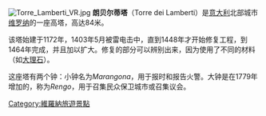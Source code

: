 [[Image:Torre_Lamberti_VR.jpg|thumb]]
'''朗贝尔蒂塔'''（Torre dei Lamberti）是[[意大利|意大利]]北部城市[[维罗纳|维罗纳]]的一座高塔，高达84米。 

该塔始建于1172年，1403年5月被雷电击中，直到1448年才开始修复工程，到1464年完成，并且加以扩大。修复的部分可以辨别出来，因为使用了不同的材料（如[[大理石|大理石]]）。

这座塔有两个钟：小钟名为''Marangona''，用于报时和报告火警。大钟是在1779年增加的，称为''Rengo''，用于召集民众保卫城市或召集议会。

{{Coord|45|26|35.11|N|10|59|51.79|E|type:landmark_region:IT|display=title}}

[[Category:維羅納旅遊景點|Category:維羅納旅遊景點]]